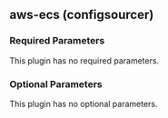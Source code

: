 ## aws-ecs (configsourcer)

### Required Parameters

This plugin has no required parameters.

### Optional Parameters

This plugin has no optional parameters.
